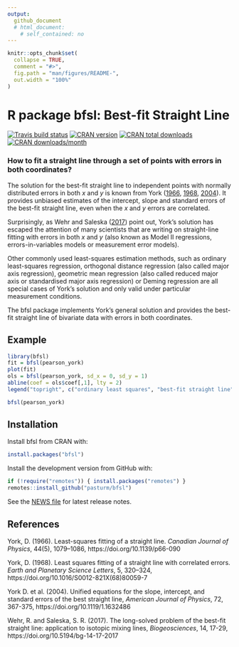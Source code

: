 ```yaml
---
output: 
  github_document
  # html_document:
    # self_contained: no
---
```


<!-- README.md is generated from README.Rmd. Please edit that file -->

```r
knitr::opts_chunk$set(
  collapse = TRUE,
  comment = "#>",
  fig.path = "man/figures/README-",
  out.width = "100%"
)
```
# R package bfsl: Best-fit Straight Line
[![Travis build status](https://travis-ci.org/pasturm/bfsl.svg?branch=master)](https://travis-ci.org/pasturm/bfsl)
[![CRAN version](https://www.r-pkg.org/badges/version/bfsl)](https://cran.r-project.org/package=bfsl)
[![CRAN total downloads](https://cranlogs.r-pkg.org/badges/grand-total/bfsl)](https://cran.r-project.org/package=bfsl)
[![CRAN downloads/month](https://cranlogs.r-pkg.org/badges/bfsl)](https://cran.r-project.org/package=bfsl)

### How to fit a straight line through a set of points with errors in both coordinates?

The solution for the best-fit straight line to independent points with normally distributed errors in both _x_ and _y_ is known from York ([1966](#york66), [1968](#york68), [2004](#york04)). It provides unbiased estimates of the intercept, slope and standard errors of the best-fit straight line, even when the _x_ and _y_ errors are correlated.

Surprisingly, as Wehr and Saleska ([2017](#wehr17)) point out, York's solution has escaped the attention of many scientists that are writing on straight-line fitting with errors in both _x_ and _y_ (also known as Model II regressions, errors-in-variables models or measurement error models).

Other commonly used least-squares estimation methods, such as ordinary least-squares regression, orthogonal distance regression (also called major axis regression), geometric mean regression (also called reduced major axis or standardised major axis regression) or Deming regression are all special cases of York’s solution and only valid under particular measurement conditions.

The bfsl package implements York's general solution and provides the best-fit straight line of bivariate data with errors in both coordinates.

## Example
```r
library(bfsl)
fit = bfsl(pearson_york)
plot(fit)
ols = bfsl(pearson_york, sd_x = 0, sd_y = 1)
abline(coef = ols$coef[,1], lty = 2)
legend("topright", c("ordinary least squares", "best-fit straight line"), lty = c(2,1))
```
```r
bfsl(pearson_york)
```

## Installation
Install bfsl from CRAN with:
```r
install.packages("bfsl")
```
Install the development version from GitHub with:
```r
if (!require("remotes")) { install.packages("remotes") }
remotes::install_github("pasturm/bfsl")
```

See the [NEWS file](https://github.com/pasturm/bfsl/blob/master/NEWS.md) for latest release notes.

## References

<a name="york66"></a>York, D. (1966). Least-squares fitting of a straight line. _Canadian Journal of Physics_, 44(5), 1079–1086, https://doi.org/10.1139/p66-090

<a name="york68"></a>York, D. (1968). Least squares fitting of a straight line with correlated errors. _Earth and Planetary Science Letters_, 5, 320–324,
https://doi.org/10.1016/S0012-821X(68)80059-7

<a name="york04"></a>York D. et al. (2004). Unified equations for the slope, intercept, and 
standard errors of the best straight line, _American Journal of Physics_, 72, 367-375, https://doi.org/10.1119/1.1632486

<a name="wehr17"></a>Wehr, R. and Saleska, S. R. (2017). The long-solved problem of the best-fit straight line: application to isotopic mixing lines, _Biogeosciences_, 14, 17-29, https://doi.org/10.5194/bg-14-17-2017
